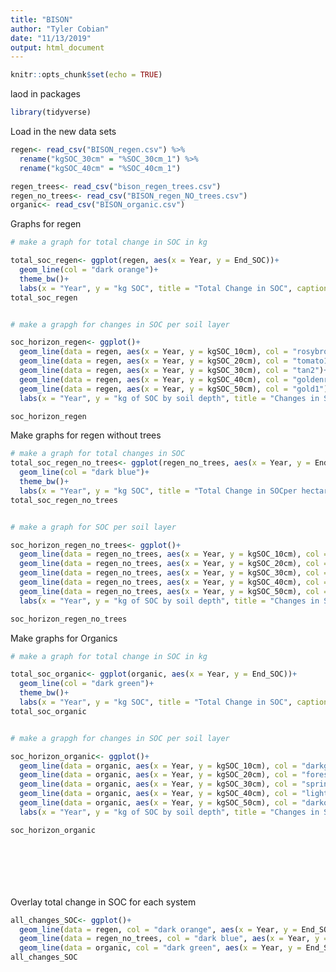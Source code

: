 ```yaml
---
title: "BISON"
author: "Tyler Cobian"
date: "11/13/2019"
output: html_document
---
```


```r
knitr::opts_chunk$set(echo = TRUE)
```
laod in packages

```r
library(tidyverse)

```
Load in the new data sets

```r
regen<- read_csv("BISON_regen.csv") %>% 
  rename("kgSOC_30cm" = "%SOC_30cm_1") %>% 
  rename("kgSOC_40cm" = "%SOC_40cm_1")

regen_trees<- read_csv("bison_regen_trees.csv")
regen_no_trees<- read_csv("BISON_regen_NO_trees.csv")
organic<- read_csv("BISON_organic.csv")
```
Graphs for regen

```r
# make a graph for total change in SOC in kg 

total_soc_regen<- ggplot(regen, aes(x = Year, y = End_SOC))+
  geom_line(col = "dark orange")+
  theme_bw()+
  labs(x = "Year", y = "kg SOC", title = "Total Change in SOC", caption = ("Effects of regenerative organic practices in Bison grazing on soil organic carbon levels. Practices \nimplimented include: native perennial grasses, compost addition, and addition of apple trees"))
total_soc_regen


# make a grapgh for changes in SOC per soil layer

soc_horizon_regen<- ggplot()+
  geom_line(data = regen, aes(x = Year, y = kgSOC_10cm), col = "rosybrown")+
  geom_line(data = regen, aes(x = Year, y = kgSOC_20cm), col = "tomato1")+
  geom_line(data = regen, aes(x = Year, y = kgSOC_30cm), col = "tan2")+
  geom_line(data = regen, aes(x = Year, y = kgSOC_40cm), col = "goldenrod2")+
  geom_line(data = regen, aes(x = Year, y = kgSOC_50cm), col = "gold1")+
  labs(x = "Year", y = "kg of SOC by soil depth", title = "Changes in SOC per hectare throughout soil depth", caption = "Changes in soil organic carbon over time broken into depth of 0-10cm, 10-20cm, 20-30cm, 30-40cm and 40-50cm.\n Practices implimented include: native perennial gcrasses, compost application, and integration of apple trees.")

soc_horizon_regen


```
Make graphs for regen without trees

```r
# make a graph for total changes in SOC
total_soc_regen_no_trees<- ggplot(regen_no_trees, aes(x = Year, y = End_SOC))+
  geom_line(col = "dark blue")+
  theme_bw()+
  labs(x = "Year", y = "kg SOC", title = "Total Change in SOCper hectare", caption = ("Effects of regenerative organic practices in Bison grazing on soil organic carbon levels. Practices \nimplimented include: native perennial grasses and compost addition"))
total_soc_regen_no_trees


# make a graph for SOC per soil layer

soc_horizon_regen_no_trees<- ggplot()+
  geom_line(data = regen_no_trees, aes(x = Year, y = kgSOC_10cm), col = "steelblue4")+
  geom_line(data = regen_no_trees, aes(x = Year, y = kgSOC_20cm), col = "steelblue3")+
  geom_line(data = regen_no_trees, aes(x = Year, y = kgSOC_30cm), col = "lightblue3")+
  geom_line(data = regen_no_trees, aes(x = Year, y = kgSOC_40cm), col = "lightblue1")+
  geom_line(data = regen_no_trees, aes(x = Year, y = kgSOC_50cm), col = "cyan4")+
  labs(x = "Year", y = "kg of SOC by soil depth", title = "Changes in SOC per hectare throughout soil depth per hecatre", caption = "Changes in soil organic carbon over time broken into depth of 0-10cm, 10-20cm, 20-30cm, 30-40cm and 40-50cm.\n Practices implimented include: native perennial gcrasses, compost application.")

soc_horizon_regen_no_trees


```

Make graphs for Organics

```r
# make a graph for total change in SOC in kg 

total_soc_organic<- ggplot(organic, aes(x = Year, y = End_SOC))+
  geom_line(col = "dark green")+
  theme_bw()+
  labs(x = "Year", y = "kg SOC", title = "Total Change in SOC", caption = ("Effects of organic practices in Bison grazing on soil organic carbon levels"))
total_soc_organic


# make a grapgh for changes in SOC per soil layer

soc_horizon_organic<- ggplot()+
  geom_line(data = organic, aes(x = Year, y = kgSOC_10cm), col = "darkgreen")+
  geom_line(data = organic, aes(x = Year, y = kgSOC_20cm), col = "forestgreen")+
  geom_line(data = organic, aes(x = Year, y = kgSOC_30cm), col = "springgreen3")+
  geom_line(data = organic, aes(x = Year, y = kgSOC_40cm), col = "lightgreen")+
  geom_line(data = organic, aes(x = Year, y = kgSOC_50cm), col = "darkolivegreen1")+
  labs(x = "Year", y = "kg of SOC by soil depth", title = "Changes in SOC per hectare throughout soil depth", caption = "Changes in soil organic carbon over time broken into depth of 0-10cm, 10-20cm, 20-30cm, 30-40cm and 40-50cm.")

soc_horizon_organic








```

Overlay total change in SOC for each system
```r

all_changes_SOC<- ggplot()+
  geom_line(data = regen, col = "dark orange", aes(x = Year, y = End_SOC))+
  geom_line(data = regen_no_trees, col = "dark blue", aes(x = Year, y = End_SOC))+
  geom_line(data = organic, col = "dark green", aes(x = Year, y = End_SOC))
all_changes_SOC




```